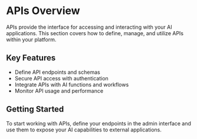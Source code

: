 # APIs Overview

APIs provide the interface for accessing and interacting with your AI applications. This section covers how to define, manage, and utilize APIs within your platform.

## Key Features

- Define API endpoints and schemas
- Secure API access with authentication
- Integrate APIs with AI functions and workflows
- Monitor API usage and performance

## Getting Started

To start working with APIs, define your endpoints in the admin interface and use them to expose your AI capabilities to external applications.
